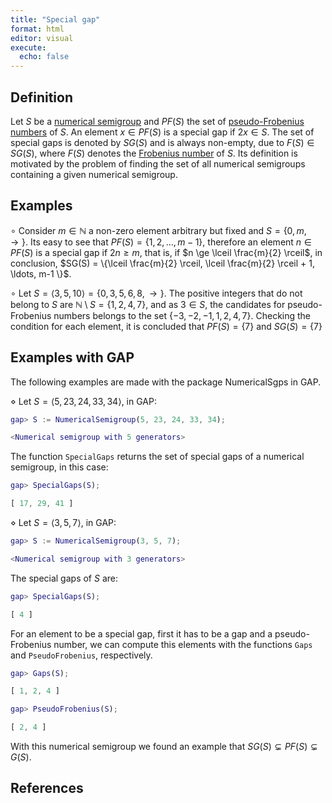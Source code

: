 ```yaml
---
title: "Special gap"
format: html
editor: visual
execute: 
  echo: false
---
```


## Definition

Let $S$ be a [numerical semigroup](Numerical-semigroup.qmd) and $PF(S)$ the set of [pseudo-Frobenius numbers](Pseudo-Frobenius-number.qmd) of $S$. An element $x \in PF(S)$ is a special gap if $2x \in S$. The set of special gaps is denoted by $SG(S)$ and is always non-empty, due to $F(S) \in SG(S)$, where $F(S)$ denotes the [Frobenius number](Frobenius-number.qmd) of $S$. Its definition is motivated by the problem of finding the set of all numerical semigroups containing a given numerical semigroup.

## Examples

$\circ$ Consider $m \in \mathbb{N}$ a non-zero element arbitrary but fixed and $S = \{0, m, \rightarrow \}$. Its easy to see that $PF(S) = \{1,2, \ldots, m-1\}$, therefore an element $n \in PF(S)$ is a special gap if $2n \ge m$, that is, if $n \ge \lceil \frac{m}{2} \rceil$, in conclusion, $SG(S) = \{\lceil \frac{m}{2} \rceil, \lceil \frac{m}{2} \rceil + 1, \ldots, m-1 \}$.

$\circ$ Let $S = \langle 3, 5, 10 \rangle = \{0, 3, 5, 6, 8, \rightarrow \}$. The positive integers that do not belong to $S$ are $\mathbb{N} \setminus S = \{1, 2, 4, 7\}$, and as $3 \in S$, the candidates for pseudo-Frobenius numbers belongs to the set $\{-3, -2, -1, 1, 2, 4, 7 \}$. Checking the condition for each element, it is concluded that $PF(S) = \{7\}$ and $SG(S) = \{7\}$

## Examples with GAP

The following examples are made with the package NumericalSgps in GAP.

$\diamond$ Let $S = \langle 5, 23, 24, 33, 34 \rangle$, in GAP:

```GAP
gap> S := NumericalSemigroup(5, 23, 24, 33, 34);

<Numerical semigroup with 5 generators>

```

The function `SpecialGaps` returns the set of special gaps of a numerical semigroup, in this case:

```GAP
gap> SpecialGaps(S);

[ 17, 29, 41 ]

```

$\diamond$ Let $S = \langle 3, 5, 7 \rangle$, in GAP:

```GAP
gap> S := NumericalSemigroup(3, 5, 7);

<Numerical semigroup with 3 generators>

```

The special gaps of $S$ are:

```GAP
gap> SpecialGaps(S);

[ 4 ]

```

For an element to be a special gap, first it has to be a gap and a pseudo-Frobenius number, we can compute this elements with the functions `Gaps` and `PseudoFrobenius`, respectively.

```GAP
gap> Gaps(S);

[ 1, 2, 4 ]

gap> PseudoFrobenius(S);

[ 2, 4 ]

```

With this numerical semigroup we found an example that $SG(S) \subsetneq PF(S) \subsetneq G(S)$.

## References
